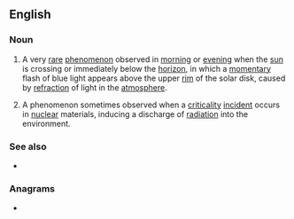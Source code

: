 ==English==
{{wikipedia|Green_flash#Blue_flashes|blue flash (meteorology)}}
{{wikipedia|Criticality_accident#Blue_glow|blue flash (nuclear criticality)}}

===Noun===
{{en-noun|head=[[blue]] [[flash]]|es}}

# {{label|en|meteorology|astronomy}} A very [[rare]] [[phenomenon]] observed in [[morning]] or [[evening]] when the [[sun]] is crossing or immediately below the [[horizon]], in which a [[momentary]] flash of blue light appears above the upper [[rim]] of the solar disk, caused by [[refraction]] of light in the [[atmosphere]].
# {{label|en|nuclear physics}} A phenomenon sometimes observed when a [[criticality]] [[incident]] occurs in [[nuclear]] materials, inducing a discharge of [[radiation]] into the environment.

===See also===
* {{l|en|green flash}}

===Anagrams===
* {{l|en|flushable}}